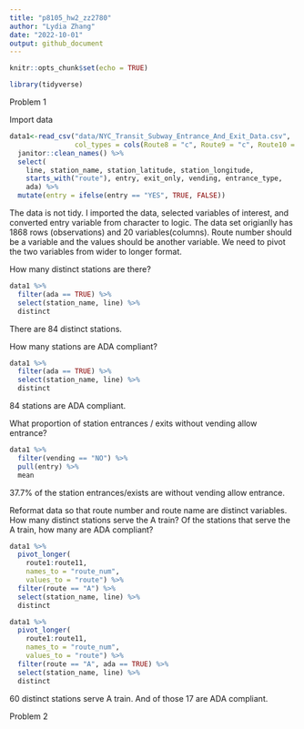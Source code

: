 ```yaml
---
title: "p8105_hw2_zz2780"
author: "Lydia Zhang"
date: "2022-10-01"
output: github_document
---
```


```r
knitr::opts_chunk$set(echo = TRUE)
```

```r
library(tidyverse)
```
Problem 1

Import data
```r
data1<-read_csv("data/NYC_Transit_Subway_Entrance_And_Exit_Data.csv",
                col_types = cols(Route8 = "c", Route9 = "c", Route10 = "c", Route11 = "c")) %>% 
  janitor::clean_names() %>% 
  select(
    line, station_name, station_latitude, station_longitude, 
    starts_with("route"), entry, exit_only, vending, entrance_type, 
    ada) %>% 
  mutate(entry = ifelse(entry == "YES", TRUE, FALSE))
```
The data is not tidy. I imported the data, selected variables of interest, and converted entry variable from character to logic. The data set origianlly has 1868 rows (observations) and 20 variables(columns). Route number should be a variable and the values should be another variable. We need to pivot the two variables from wider to longer format.

How many distinct stations are there?
```r
data1 %>% 
  filter(ada == TRUE) %>% 
  select(station_name, line) %>% 
  distinct
```
There are 84 distinct stations.

How many stations are ADA compliant?
```r
data1 %>% 
  filter(ada == TRUE) %>% 
  select(station_name, line) %>% 
  distinct
```
84 stations are ADA compliant.

What proportion of station entrances / exits without vending allow entrance?
```r
data1 %>% 
  filter(vending == "NO") %>% 
  pull(entry) %>% 
  mean
```
37.7% of the station entrances/exists are without vending allow entrance.

Reformat data so that route number and route name are distinct variables. How many distinct stations serve the A train? Of the stations that serve the A train, how many are ADA compliant?

```r
data1 %>% 
  pivot_longer(
    route1:route11,
    names_to = "route_num",
    values_to = "route") %>% 
  filter(route == "A") %>% 
  select(station_name, line) %>% 
  distinct

data1 %>% 
  pivot_longer(
    route1:route11,
    names_to = "route_num",
    values_to = "route") %>% 
  filter(route == "A", ada == TRUE) %>% 
  select(station_name, line) %>% 
  distinct
```
60 distinct stations serve A train. And of those 17 are ADA compliant.

Problem 2
